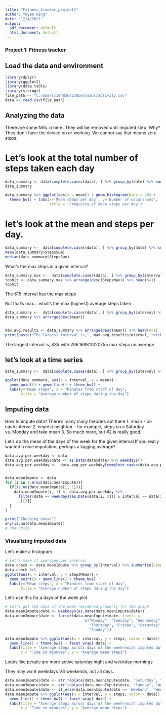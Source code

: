```yaml
---
title: "Fitness_tracker_project1"
author: "Ryan King"
date: "12/4/2021"
output:
  pdf_document: default
  html_document: default
---
```

### Project 1: Fitness tracker

## Load the data and environment
```r
library(dplyr)
library(ggplot2)
library(data.table)
library(stringr)
file_path <- "C:/Users/I0485672/Downloads/activity.csv"
data <- read.csv(file_path)
```

## Analyzing the data

There are some NA's in here. They will be removed until imputed step.
Why? They don't have the device on or working.
We cannot say that means zero steps.

# Let's look at the total number of steps taken each day
```r
data_summary <- data[complete.cases(data), ] %>% group_by(date) %>% summarize(mean=sum(steps, na.rm = TRUE))
data_summary

data_summary %>% ggplot(aes(x = mean)) + geom_histogram(bins = 20) +
  theme_bw() + labs(x='Mean steps per day', y='Number of occurances', 
                    title = 'Frequency of mean steps per day')
```

# let's look at the mean and steps per day.
```r
data_summary <-  data[complete.cases(data), ] %>% group_by(date) %>% summarize(StepsSum=sum(steps, na.rm = TRUE))
mean(data_summary$StepsSum)
median(data_summary$StepsSum)
```
What's the max steps in a given interval?
```r
data_summary.max <-  data[complete.cases(data), ] %>% group_by(interval) %>% summarize(StepsMax=max(steps, na.rm = TRUE))
tophit <- data_summary.max %>% arrange(desc(StepsMax)) %>% head(n=1)
tophit
```
The 615 interval has the max steps


But that's max... what's the max (highest) average steps taken

```r
data_summary <-  data[complete.cases(data), ] %>% group_by(interval) %>% summarize(mean=mean(steps, na.rm = TRUE))
data_summary %>% arrange(desc(mean))


max.avg.results <- data_summary %>% arrange(desc(mean)) %>% head(n=1)
print(paste("The largest interval is,", max.avg.results$interval, "with", max.avg.results$mean, "max steps on average"))
```
The largest interval is, 835 with 206.169811320755 max steps on average



## let's look at a time series
```r
data_summary <-  data[complete.cases(data), ] %>% group_by(interval) %>% summarize(mean=mean(steps, na.rm = TRUE))

ggplot(data_summary, aes(x = interval, y = mean)) + 
  geom_point() + geom_line() + theme_bw() + 
  labs(y="Mean steps", x = "Minutes from start of day", 
       title = "Average number of steps during the day")
```

## Imputing data

How to impute data? There's many many theories out there
1. mean - on each interval
2. nearest neighbor - for example, steps on a Saturday vs. Monday and take mean
3. So much more, but #2 is really good.

Let's do the mean of the days of the week for the given interval
If you really wanted a nice imputation, perhaps a lagging average?

```r
data.avg.per.weekday <- data
data.avg.per.weekday$date <- as.Date(data$date) %>% weekdays()
data.avg.per.weekday <-  data.avg.per.weekday[complete.cases(data.avg.per.weekday), ] %>% group_by(date, interval) %>% summarize(mean=mean(steps, na.rm = TRUE))


data.meanImpute <- data
for (i in 1:nrow(data.meanImpute)){
  if(is.na(data.meanImpute[i, 1])){
    data.meanImpute[i, 1] <- data.avg.per.weekday %>% 
      filter(date == weekdays(as.Date(data[i, 2])) & interval == data[i, 3]) %>%
      .[[3]]
  }
}

print("Checking data:")
any(is.na(data.meanImpute))
# cha-ching
```

### Visualizing imputed data
Let's make a histogram

```r
# let's make it averaged per interval
data.check <- data.meanImpute %>% group_by(interval) %>% summarize(StepsMean = mean(steps))
data.check %>%
ggplot(aes(x = interval, y = StepsMean)) + 
  geom_point() + geom_line() + theme_bw() + 
  labs(y="Mean steps", x = "Minutes from start of day", 
       title = "Average number of steps during the day")
```


Let's use this for a days of the week plot
```r
# let's get the days of the week reordered properly for the graph
data.meanImpute$date <- weekdays(as.Date(data.meanImpute$date))
data.meanImpute$date <- factor(data.meanImpute$date, levels = 
                                    c("Monday", "Tuesday", "Wednesday", 
                                      "Thursday", "Friday", "Saturday", 
                                      "Sunday"))

data.meanImpute %>% ggplot(aes(x = interval, y = steps, color = date)) +
  geom_line() + theme_bw() + facet_wrap(~date) + 
  labs(title = "Average steps across days of the week\nwith imputed data",
       x = "Time in minutes", y = "Average mean steps")
```

Looks like people are more active saturday night and weekday mornings

They may want weekdays VS weekends, not all days.
```r
data.meanImpute$date <- str_replace(data.meanImpute$date, "Saturday", "Weekend")
data.meanImpute$date <- str_replace(data.meanImpute$date, "Sunday", "Weekend")
data.meanImpute$date <- if_else(data.meanImpute$date == 'Weekend', 'Weekend', 'Weekday')
data.meanImpute %>% ggplot(aes(x = interval, y = steps, color = date)) +
  geom_line() + theme_bw() + facet_wrap(~date) + 
  labs(title = "Average steps across days of the week\nwith imputed data",
       x = "Time in minutes", y = "Average mean steps")
```

